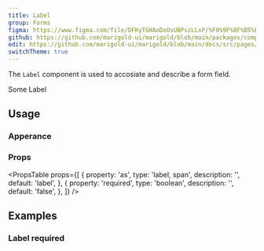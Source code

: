 ```yaml
---
title: Label
group: Forms
figma: https://www.figma.com/file/DFKyTGHAoDxOsUBPszLLxP/%F0%9F%8F%B5%EF%B8%8FMarigold?node-id=92%3A0
github: https://github.com/marigold-ui/marigold/blob/main/packages/components/src/Label/Label.tsx
edit: https://github.com/marigold-ui/marigold/blob/main/docs/src/pages/components/label.mdx
switchTheme: true
---
```


The `Label` component is used to accosiate and describe a form field.

<Preview>
  <Label>Some Label</Label>
</Preview>

## Usage

### Apperance

<AppearanceTable component={title} />

### Props

<PropsTable
  props={[
    {
      property: 'as',
      type: 'label, span',
      description: '',
      default: 'label',
    },
    {
      property: 'required',
      type: 'boolean',
      description: '',
      default: 'false',
    },
  ]}
/>

## Examples

### Label required

```tsx preview file=components/Label/label-req.demo.tsx

```
